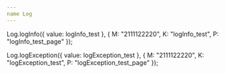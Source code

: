 ```yaml
---
name Log
---
```



Log.logInfo({ value: logInfo_test }, {
  M: "2111122220",
  K: "logInfo_test",
  P: "logInfo_test_page"
});

Log.logException({ value: logException_test }, {
  M: "2111122220",
  K: "logException_test",
  P: "logException_test_page"
});